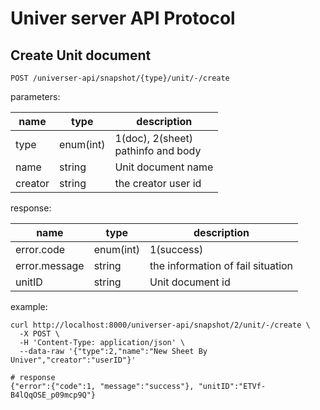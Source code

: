 # Univer server API Protocol

## Create Unit document
`POST /universer-api/snapshot/{type}/unit/-/create`

parameters:

| name    | type      | description                          |
| ------- | --------- | ------------------------------------ |
| type    | enum(int) | 1(doc), 2(sheet) <br/> pathinfo and body |
| name    | string    | Unit document name                   |
| creator | string    | the creator user id                  |

response:

| name          | type      | description                       |
| ------------- | --------- | --------------------------------- |
| error.code    | enum(int) | 1(success)                        |
| error.message | string    | the information of fail situation |
| unitID        | string    | Unit document id                  |

example:
```shell
curl http://localhost:8000/universer-api/snapshot/2/unit/-/create \
  -X POST \
  -H 'Content-Type: application/json' \
  --data-raw '{"type":2,"name":"New Sheet By Univer","creator":"userID"}'

# response
{"error":{"code":1, "message":"success"}, "unitID":"ETVf-B4lQqOSE_p09mcp9Q"}
```